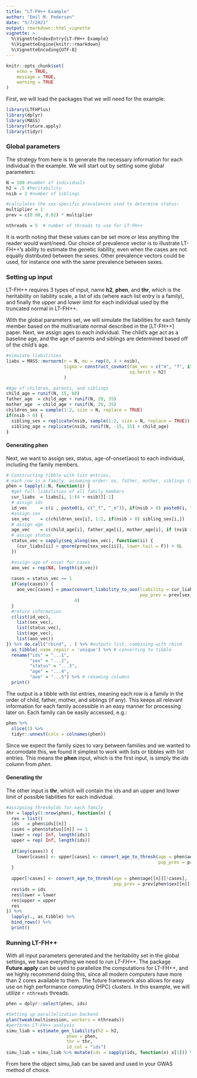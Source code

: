 ```yaml
---
title: "LT-FH++ Example"
author: "Emil M. Pedersen"
date: "5/7/2021"
output: rmarkdown::html_vignette
vignette: >
  %\VignetteIndexEntry{LT-FH++ Example}
  %\VignetteEngine{knitr::rmarkdown}
  %\VignetteEncoding{UTF-8}
---
```


```r
knitr::opts_chunk$set(
	echo = TRUE,
	message = TRUE,
	warning = TRUE
)
```

First, we will load the packages that we will need for the example:
```r
library(LTFHPlus)
library(dplyr)
library(MASS)
library(future.apply)
library(tidyr)
```

### Global parameters
The strategy from here is to generate the necessary information for each individual in the example. We will start out by setting some global parameters:

```r
N = 100 #number of individuals
h2 = .5 #heritability
nsib = 2 #number of siblings

#calculates the sex-specific prevalences used to determine status:
multiplier = 1
prev = c(0.08, 0.02) * multiplier

nthreads = 5  # number of threads to use for LT-FH++
```
It is worth noting that these values can be set more or less anything the reader would want/need. Our choice of prevalence vector is to illustrate LT-FH++'s ability to estimate the genetic liability, even when the cases are not equally distributed between the sexes. Other prevalence vectors could be used, for instance one with the same prevalence between sexes.

### Setting up input

LT-FH++ requires 3 types of input, name **h2**, **phen**, and **thr**, which is the heritability on liability scale, a list of ids (where each list entry is a family), and finally the upper and lower limit for each individual used by the truncated normal in LT-FH++.

With the global parameters set, we will simulate the liabilities for each family member based on the multivariate normal described in the [LT-FH++] paper. Next, we assign ages to each individual. The child's age act as a baseline age, and the age of parents and siblings are determined based off of the child's age.
```r
#simulate liabilities
liabs = MASS::mvrnorm(n = N, mu = rep(0, 4 + nsib),
                      Sigma = construct_covmat(fam_vec = c("m", "f", if (nsib > 0) paste0("s", 1:nsib)),
                                               sq.herit = h2)
                      )

#Age of children, parents, and siblings
child_age = runif(N, 15, 60)
father_age  = child_age + runif(N, 20, 35)
mother_age  = child_age + runif(N, 20, 35)
children_sex = sample(1:2, size = N, replace = TRUE)
if(nsib > 0) {
  sibling_sex = replicate(nsib, sample(1:2, size = N, replace = TRUE))
  sibling_age = replicate(nsib, runif(N, -15, 15) + child_age)
}
```
#### Generating phen
Next, we want to assign sex, status, age-of-onset(aoo) to each individual, including the family members.  

```r
# Constructing tibble with list entries,
# each row is a family. assuming order: os, father, mother, siblings (if any)
phen = lapply(1:N, function(i) {
  #get full liabilities of all family members
  cur_liabs  = liabs[i, 1:(4 + nsib)][-1] 
  # assign ids
  id_vec     = c(i , paste0(i, c("_f", "_m")), if(nsib > 0) paste0(i, "_s", 1:nsib) ) 
  #assign sex
  sex_vec    = c(children_sex[i], 1:2, if(nsib > 0) sibling_sex[i,]) 
  # assign age
  age_vec    = c(child_age[i], father_age[i], mother_age[i], if (nsib > 0) sibling_age[i,]) 
  # assign status
  status_vec = sapply(seq_along(sex_vec), function(ii) { 
    (cur_liabs[ii] > qnorm(prev[sex_vec[ii]], lower.tail = F)) + 0L
  })

  #assign age-of-onset for cases
  aoo_vec = rep(NA, length(id_vec)) 
  
  cases = status_vec == 1
  if(any(cases)) {
    aoo_vec[cases] = pmax(convert_liability_to_aoo(liability = cur_liabs[cases],
                                                   pop_prev = prev[sex_vec[cases]]),
                          4)
  }
  #return information
  c(list(id_vec),
    list(sex_vec),
    list(status_vec),
    list(age_vec),
    list(aoo_vec))
}) %>% do.call("rbind", . ) %>% #outputs list, combining with rbind 
  as_tibble(.name_repair = 'unique') %>% # converting to tibble
  rename("ids" = "...1",
         "sex" = "...2", 
         "status" = "...3", 
         "age" = "...4", 
         "aoo" = "...5") %>% # renaming columns
  print()
```
The output is a tibble with list entries, meaning each row is a family in the order of child, father, mother, and siblings (if any). This keeps all relevant information for each family accessible in an easy manner for processing later on. Each family can be easily accessed, e.g.:

```r
phen %>% 
  slice(1) %>% 
  tidyr::unnest(cols = colnames(phen))
```
Since we expect the family sizes to vary between families and we wanted to accomodate this, we found it simplest to work with lists or tibbles with list entries. This means the **phen** input, which is the first input, is simply the *ids* column from *phen*.

#### Generating thr

The other input is **thr**, which will contain the ids and an upper and lower limit of possible liabilities for each individual. 
```r
#assigning thresholds for each family
thr = lapply(1:nrow(phen), function(n) {
  res = list()
  ids   = phen$ids[[n]]
  cases = phen$status[[n]] == 1
  lower = rep(-Inf, length(ids))
  upper = rep( Inf, length(ids))
  
  if(any(cases)) {
    lower[cases] <- upper[cases] <- convert_age_to_thresh(age = phen$aoo[[n]][cases], 
                                                          pop_prev = prev[phen$sex[[n]][cases]])
  }
  
  upper[!cases] <- convert_age_to_thresh(age = phen$age[[n]][!cases],
                                         pop_prev = prev[phen$sex[[n]][!cases]])
  res$ids = ids
  res$lower = lower
  res$upper = upper
  res
}) %>% 
  lapply(., as_tibble) %>% 
  bind_rows() %>%
  print()

```

### Running LT-FH++

With all input parameters generated and the heritability set in the global settings, we have everything we need to run *LT-FH++*. The package **Future.apply** can be used to parallelize the computations for LT-FH++, and we highly recommend doing this, since all modern computers have more than 2 cores available to them. The future framework also allows for easy use on high performance computing (HPC) clusters. In this example, we will utilize `r nthreads` threads. 

```r
phen = dplyr::select(phen, ids)

#Setting up parallelization backend
plan(tweak(multisession, workers = nthreads))
#performs LT-FH++ analysis
simu_liab = estimate_gen_liability(h2 = h2,
                       phen = phen,
                       thr = thr,
                       id_col = "ids")
simu_liab = simu_liab %>% mutate(ids = sapply(ids, function(x) x[1])) %>% print()
```
From here the object simu_liab can be saved and used in your GWAS method of choice.

